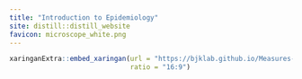 ```yaml
---
title: "Introduction to Epidemiology"
site: distill::distill_website
favicon: microscope_white.png
---
```


```r

xaringanExtra::embed_xaringan(url = "https://bjklab.github.io/Measures-of-Disease-in-Epidemiology/measures_of_disease_in_epidemiology_2021_bjk.html",
                              ratio = "16:9")



```

